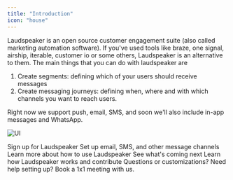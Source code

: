 ```yaml
---
title: "Introduction"
icon: "house"
---
```


Laudspeaker is an open source customer engagement suite (also called marketing automation software). If you've used tools like braze, one signal, airship, iterable, customer io or some others, Laudspeaker is an alternative to them. The main things that you can do with laudspeaker are

1) Create segments: defining which of your users should receive messages
2) Create messaging journeys: defining when, where and with which channels you want to reach users. 

Right now we support push, email, SMS, and soon we'll also include in-app messages and WhatsApp.



![UI](/images/guides/getting-started/UI2.png)

<CardGroup>

<Card title="Get started" icon="check-to-slot" href="https://app.laudspeaker.com/signup">
  Sign up for Laudspeaker
</Card>

<Card title="Customer Engagement Suite" icon="messages" href="/getting-started">
  Set up email, SMS, and other message channels
</Card>

<Card title="Onboarding and Self Serve Suite" icon="readme" href="/product-manual">
  Learn more about how to use Laudspeaker
</Card>

<Card title="Roadmap" icon="road" href="https://github.com/laudspeaker/laudspeaker/tree/Roadmap">
  See what's coming next
</Card>

<Card title="Developer" icon="rectangle-terminal" href="/developer">
  Learn how Laudspeaker works and contribute
</Card>

<Card title="Contact Us" icon="person" href="https://calendly.com/laudspeaker/30-minute-meeting-clone">
  Questions or customizations? Need help setting up? Book a 1x1 meeting with us.
</Card>

</CardGroup>